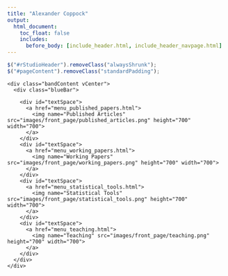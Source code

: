 ```yaml
---
title: "Alexander Coppock"
output:
  html_document:
    toc_float: false
    includes:
      before_body: [include_header.html, include_header_navpage.html]
---
```



```js
$("#rStudioHeader").removeClass("alwaysShrunk");
$("#pageContent").removeClass("standardPadding");
```




<!--html_preserve-->
<!--http://resizeimage.net/ for image resizing to square (415 px?)-->

<div id="homeContent">
  <div class="band full blue first rightText">
    <div class="bandContent vCenter">
      <div class="blueBar">
        
        <div id="textSpace">
          <a href="menu_published_papers.html">    
            <img name="Published Articles" src="images/front_page/published_articles.png" height="700" width="700">
          </a>
        </div>
        <div id="textSpace">
          <a href="menu_working_papers.html">    
            <img name="Working Papers" src="images/front_page/working_papers.png" height="700" width="700">
          </a>
        </div>
        <div id="textSpace">
          <a href="menu_statistical_tools.html">    
            <img name="Statistical Tools" src="images/front_page/statistical_tools.png" height="700" width="700">
          </a>
        </div>
        <div id="textSpace">
          <a href="menu_teaching.html">    
            <img name="Teaching" src="images/front_page/teaching.png" height="700" width="700">
          </a>
        </div>
      </div>
    </div>
    
  </div>
</div>

<!--/html_preserve-->

<!--
<img class="imageOne" src="images/bad_headshot.jpg"/>
-->


